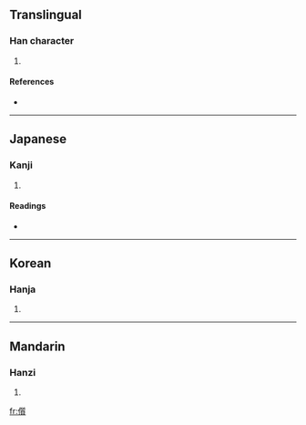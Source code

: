 ==Translingual==

===Han character===
{{Han char|rn=9|rad=人|as=15|sn=17|four=|canj=人竹中金 (OHLC)}}

# {{defn|Han}}

====References====
* {{Han ref|kx=0120.260|dkj=01259|dj=0254.240|hdz=10235.070|uh=5128|ud=20776}}

----

==Japanese==

===Kanji===
{{ja-kanji|grade=|rs=人15}}

# {{defn|Japanese}}

====Readings====
* {{ja-readings|on=[[しつ]] (shitsu), [[しち]] (shichi)|kun=[[ただしい]] (tadashii)}}

----

==Korean==

===Hanja===
{{ko-hanja|hangeul=질|rv=jil|mr=chil}}

# {{defn|Korean}}

----

==Mandarin==

===Hanzi===
{{cmn-hanzi|pin=[[zhí]] ([[zhi2]])|wg=chih<sup>2</sup>}}

# {{defn|Mandarin}}

[[fr:儨]]